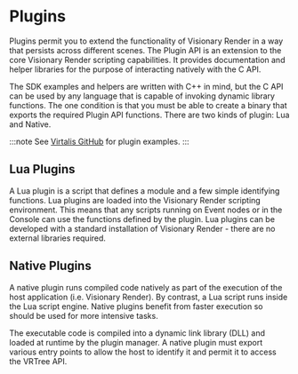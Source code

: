 # Plugins

Plugins permit you to extend the functionality of Visionary Render in a way that persists across different scenes. The Plugin API is an extension to the core Visionary Render scripting capabilities. It provides documentation and helper libraries for the purpose of interacting natively with the C API. 

The SDK examples and helpers are written with C++ in mind, but the C API can be used by any language that is capable of invoking dynamic library functions. The one condition is that you must be able to create a binary that exports the required Plugin API functions. There are two kinds of plugin: Lua and Native.

:::note
See [Virtalis GitHub](https://github.com/virtalis) for plugin examples.
:::

## Lua Plugins

A Lua plugin is a script that defines a module and a few simple identifying functions. Lua plugins are loaded into the Visionary Render scripting environment. This means that any scripts running on Event nodes or in the Console can use the functions defined by the plugin. Lua plugins can be developed with a standard installation of Visionary Render - there are no external libraries required.

## Native Plugins

A native plugin runs compiled code natively as part of the execution of the host application (i.e. Visionary Render). By contrast, a Lua script runs inside the Lua script engine. Native plugins benefit from faster execution so should be used for more intensive tasks. 

The executable code is compiled into a dynamic link library (DLL) and loaded at runtime by the plugin manager. A native plugin must export various entry points to allow the host to identify it and permit it to access the VRTree API.
